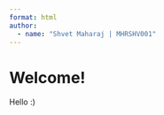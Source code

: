 ```yaml
---
format: html
author:
  - name: "Shvet Maharaj | MHRSHV001"
---
```

# Welcome! {.unnumbered}

Hello :)